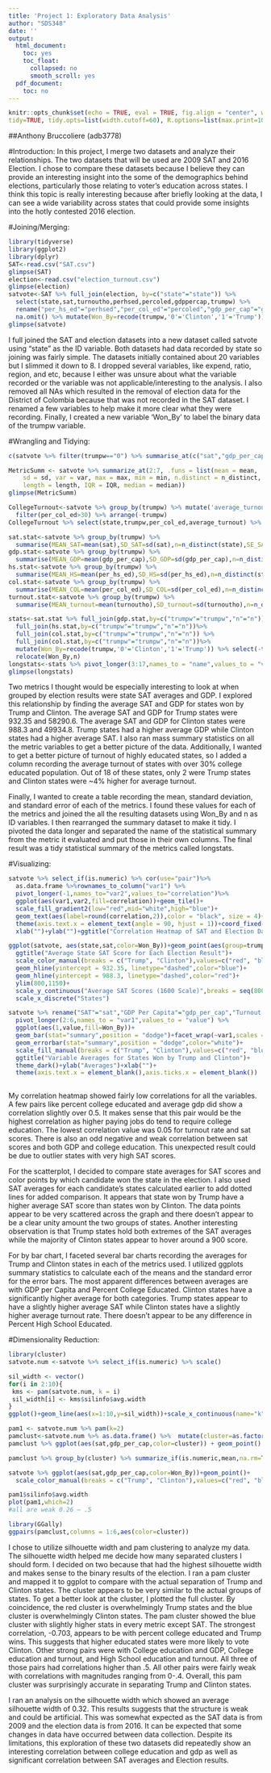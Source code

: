 ```yaml
---
title: 'Project 1: Exploratory Data Analysis'
author: "SDS348"
date: ''
output:
  html_document:
    toc: yes
    toc_float:
      collapsed: no
      smooth_scroll: yes
  pdf_document:
    toc: no
---
```


```r
knitr::opts_chunk$set(echo = TRUE, eval = TRUE, fig.align = "center", warning = F, message = F,
tidy=TRUE, tidy.opts=list(width.cutoff=60), R.options=list(max.print=100))
```

##Anthony Bruccoliere (adb3778)

#Introduction:
In this project, I merge two datasets and analyze their relationships. The two datasets that will be used are 2009 SAT and 2016 Election. I chose to compare these datasets because I believe they can provide an interesting insight into the some of the demographics behind elections, particularly those relating to voter's education across states. I think this topic is really interesting because after briefly looking at the data, I can see a wide variability across states that could provide some insights into the hotly contested 2016 election. 

#Joining/Merging:
```r
library(tidyverse)
library(ggplot2)
library(dplyr)
SAT<-read.csv("SAT.csv")
glimpse(SAT)
election<-read.csv("election_turnout.csv")
glimpse(election)
satvote<-SAT %>% full_join(election, by=c("state"="state")) %>%
  select(state,sat,turnoutho,perhsed,percoled,gdppercap,trumpw) %>%
  rename("per_hs_ed"="perhsed","per_col_ed"="percoled","gdp_per_cap"="gdppercap") %>% 
  na.omit() %>% mutate(Won_By=recode(trumpw,'0'='Clinton','1'='Trump'))
glimpse(satvote)
```
I full joined the SAT and election datasets into a new dataset called satvote using "state" as the ID variable. Both datasets had data recorded by state so joining was fairly simple. The datasets initially contained about 20 variables but I slimmed it down to 8. I dropped several variables, like expend, ratio, region, and etc, because I either was unsure about what the variable recorded or the variable was not applicable/interesting to the analysis. I also removed all NAs which resulted in the removal of election data for the District of Colombia because that was not recorded in the SAT dataset. I renamed a few variables to help make it more clear what they were recording. Finally, I created a new variable 'Won_By' to label the binary data of the trumpw variable.

#Wrangling and Tidying:
```r
c(satvote %>% filter(trumpw=="0") %>% summarise_at(c("sat","gdp_per_cap"),mean),satvote %>% filter(trumpw=="1") %>% summarise_at(c("sat","gdp_per_cap"),mean))

MetricSumm <- satvote %>% summarize_at(2:7, .funs = list(mean = mean, 
    sd = sd, var = var, max = max, min = min, n.distinct = n_distinct, 
    length = length, IQR = IQR, median = median))
glimpse(MetricSumm)

CollegeTurnout<-satvote %>% group_by(trumpw) %>% mutate('average_turnout'=mean(turnoutho)) %>%
  filter(per_col_ed>30) %>% arrange(-trumpw)
CollegeTurnout %>% select(state,trumpw,per_col_ed,average_turnout) %>% glimpse()

sat.stat<-satvote %>% group_by(trumpw) %>% 
  summarise(MEAN_SAT=mean(sat),SD_SAT=sd(sat),n=n_distinct(state),SE_SAT=sd(sat)/sqrt(n))
gdp.stat<-satvote %>% group_by(trumpw) %>% 
  summarise(MEAN_GDP=mean(gdp_per_cap),SD_GDP=sd(gdp_per_cap),n=n_distinct(state),SE_GDP=sd(gdp_per_cap)/sqrt(n))
hs.stat<-satvote %>% group_by(trumpw) %>% 
  summarise(MEAN_HS=mean(per_hs_ed),SD_HS=sd(per_hs_ed),n=n_distinct(state),SE_HS=sd(per_hs_ed)/sqrt(n))
col.stat<-satvote %>% group_by(trumpw) %>% 
  summarise(MEAN_COL=mean(per_col_ed),SD_COL=sd(per_col_ed),n=n_distinct(state),SE_COL=sd(per_col_ed)/sqrt(n))
turnout.stat<-satvote %>% group_by(trumpw) %>% 
  summarise(MEAN_turnout=mean(turnoutho),SD_turnout=sd(turnoutho),n=n_distinct(state),SE_turnout=sd(turnoutho)/sqrt(n))

stats<-sat.stat %>% full_join(gdp.stat,by=c("trumpw"="trumpw","n"="n"))%>%
  full_join(hs.stat,by=c("trumpw"="trumpw","n"="n"))%>%
  full_join(col.stat,by=c("trumpw"="trumpw","n"="n")) %>% 
  full_join(col.stat,by=c("trumpw"="trumpw","n"="n"))%>%
  mutate(Won_By=recode(trumpw,'0'='Clinton','1'='Trump')) %>% select(-trumpw) %>%
  relocate(Won_By,n) 
longstats<-stats %>% pivot_longer(3:17,names_to = "name",values_to = "value") %>% separate(name,into = c("STAT","Metric"))
glimpse(longstats)
```
Two metrics I thought would be especially interesting to look at when grouped by election results were state SAT averages and GDP. I explored this relationship by finding the average SAT and GDP for states won by Trump and Clinton. The average SAT and GDP for Trump states were 932.35 and 58290.6. The average SAT and GDP for Clinton states were 988.3 and 49934.8. Trump states had a higher average GDP while Clinton states had a higher average SAT. I also ran mass summary statistics on all the metric variables to get a better picture of the data. Additionally, I wanted to get a better picture of turnout of highly educated states, so I added a column recording the average turnout of states with over 30% college educated population. Out of 18 of these states, only 2 were Trump states and Clinton states were ~4% higher for average turnout.

Finally, I wanted to create a table recording the mean, standard deviation, and standard error of each of the metrics. I found these values for each of the metrics and joined the all the resulting datasets using Won_By and n as ID variables. I then rearranged the summary dataset to make it tidy. I pivoted the data longer and separated the name of the statistical summary from the metric it evaluated and put those in their own columns. The final result was a tidy statistical summary of the metrics called longstats.

#Visualizing:
```r
satvote %>% select_if(is.numeric) %>% cor(use="pair")%>% 
  as.data.frame %>%rownames_to_column("var1") %>%
  pivot_longer(-1,names_to="var2",values_to="correlation")%>%
  ggplot(aes(var1,var2,fill=correlation))+geom_tile()+
  scale_fill_gradient2(low="red",mid="white",high="blue")+
  geom_text(aes(label=round(correlation,2)),color = "black", size = 4)+
  theme(axis.text.x = element_text(angle = 90, hjust = 1))+coord_fixed()+
  xlab("")+ylab("")+ggtitle("Correlation Heatmap of SAT and Election Data")

ggplot(satvote, aes(state,sat,color=Won_By))+geom_point(aes(group=trumpw))+theme(axis.text.x = element_text(angle=45, hjust=1),legend.position="top")+
  ggtitle("Average State SAT Score for Each Election Result")+
  scale_color_manual(breaks = c("Trump", "Clinton"),values=c("red", "blue"))+
  geom_hline(yintercept = 932.35, linetype="dashed",color="blue")+
  geom_hline(yintercept = 988.3, linetype="dashed",color="red")+
  ylim(800,1150)+
  scale_y_continuous("Average SAT Scores (1600 Scale)",breaks = seq(800,1150,50))+
  scale_x_discrete("States")

satvote %>% rename("SAT"="sat","GDP Per Capita"="gdp_per_cap","Turnout Rate"="turnoutho","Percent HS Education"="per_hs_ed","Percent College Educated"="per_col_ed")%>% 
  pivot_longer(2:6,names_to = "var1",values_to = "value") %>%
  ggplot(aes(1,value,fill=Won_By))+
  geom_bar(stat="summary",position = "dodge")+facet_wrap(~var1,scales = "free_y")+
  geom_errorbar(stat="summary",position = "dodge",color="white")+
  scale_fill_manual(breaks = c("Trump", "Clinton"),values=c("red", "blue"))+
  ggtitle("Variable Averages for States Won by Trump and Clinton")+
  theme_dark()+ylab("Averages")+xlab("")+
  theme(axis.text.x = element_blank(),axis.ticks.x = element_blank())
  
```
My correlation heatmap showed fairly low correlations for all the variables. A few pairs like percent college educated and average gdp did show a correlation slightly over 0.5. It makes sense that this pair would be the highest correlation as higher paying jobs do tend to require college education. The lowest correlation value was 0.05 for turnout rate and sat scores. There is also an odd negative and weak correlation between sat scores and both GDP and college education. This unexpected result could be due to outlier states with very high SAT scores.

For the scatterplot, I decided to compare state averages for SAT scores and color points by which candidate won the state in the election. I also used SAT averages for each candidate's states calculated earlier to add dotted lines for added comparison. It appears that state won by Trump have a higher average SAT score than states won by Clinton. The data points appear to be very scattered across the graph and there doesn't appear to be a clear unity amount the two groups of states. Another interesting observation is that Trump states hold both extremes of the SAT averages while the majority of Clinton states appear to hover around a 900 score.

For by bar chart, I faceted several bar charts recording the averages for Trump and Clinton states in each of the metrics used. I utilized ggplots summary statistics to calculate each of the means and the standard error for the error bars. The most apparent differences between averages are with GDP per Capita and Percent College Educated. Clinton states have a significantly higher average for both categories. Trump states appear to have a slightly higher average SAT while Clinton states have a slightly higher average turnout rate. There doesn't appear to be any difference in Percent High School Educated.

#Dimensionality Reduction:
```r
library(cluster)
satvote.num <-satvote %>% select_if(is.numeric) %>% scale()

sil_width <- vector()
for(i in 2:10){ 
 kms <- pam(satvote.num, k = i)
 sil_width[i] <- kms$silinfo$avg.width
}
ggplot()+geom_line(aes(x=1:10,y=sil_width))+scale_x_continuous(name="k",breaks=1:10)

pam1 <- satvote.num %>% pam(k=2)
pamclust<-satvote.num %>% as.data.frame() %>%  mutate(cluster=as.factor(pam1$clustering))
pamclust %>% ggplot(aes(sat,gdp_per_cap,color=cluster)) + geom_point()

pamclust %>% group_by(cluster) %>% summarize_if(is.numeric,mean,na.rm=T)

satvote %>% ggplot(aes(sat,gdp_per_cap,color=Won_By))+geom_point()+
  scale_color_manual(breaks = c("Trump", "Clinton"),values=c("red", "blue"))

pam1$silinfo$avg.width
plot(pam1,which=2)
#all are weak 0.26 — .5

library(GGally)
ggpairs(pamclust,columns = 1:6,aes(color=cluster))

```

I chose to utilize silhouette width and pam clustering to analyze my data. The silhouette width helped me decide how many separated clusters I should form. I decided on two because that had the highest silhouette width and makes sense to the binary results of the election. I ran a pam cluster and mapped it to ggplot to compare with the actual separation of Trump and Clinton states. The cluster appears to be very similar to the actual groups of states. To get a better look at the cluster, I plotted the full cluster. By coincidence, the red cluster is overwhelmingly Trump states and the blue cluster is overwhelmingly Clinton states. The pam cluster showed the blue cluster with slightly higher stats in every metric except SAT. The strongest correlation, -0.703, appears to be with percent college educated and Trump wins. This suggests that higher educated states were more likely to vote Clinton. Other strong pairs were with College education and GDP, College education and turnout, and High School education and turnout. All three of those pairs had correlations higher than .5. All other pairs were fairly weak with correlations with magnitudes ranging from 0-.4. Overall, this pam cluster was surprisingly accurate in separating Trump and Clinton states.

I ran an analysis on the silhouette width which showed an average silhouette width of 0.32. This results suggests that the structure is weak and could be artificial. This was somewhat expected as the SAT data is from 2009 and the election data is from 2016. It can be expected that some changes in data have occurred between data collection. Despite its limitations, this exploration of these two datasets did repeatedly show an interesting correlation between college education and gdp as well as significant correlation between SAT averages and Election results.
